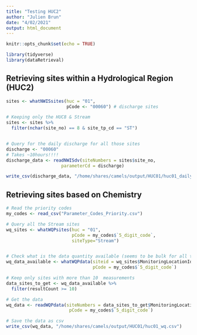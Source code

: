 ```yaml
---
title: "Testing HUC2"
author: "Julien Brun"
date: "4/02/2021"
output: html_document
---
```


```r
knitr::opts_chunk$set(echo = TRUE)
```


```r
library(tidyverse)
library(dataRetrieval)
```


## Retrieving sites within a Hydrological Region (HUC2)

```r
sites <- whatNWISsites(huc = "01",
                       pCode <- "00060") # discharge sites

# Keeping only the HUC8 & Stream
sites <- sites %>% 
  filter(nchar(site_no) == 8 & site_tp_cd == "ST")


# Query for the daily discharge for all those sites
discharge <- "00060"
# Takes ~10hours!!!!
discharge_data <- readNWISdv(siteNumbers = sites$site_no,
                     parameterCd = discharge)

write_csv(discharge_data, "/home/shares/camels/output/HUC01/huc01_daily_flow.csv")
```

## Retrieving sites based on Chemistry

```r

# Read the priority codes
my_codes <- read_csv("Parameter_Codes_Priority.csv")

# Query all the Stream sites
wq_sites <- whatWQPsites(huc = "01", 
                         pCode = my_codes$`5_digit_code`,
                         siteType="Stream")


# Check what is the data quantity available (seems to be bulk for all the codes)
wq_data_available <- whatWQPdata(siteid = wq_sites$MonitoringLocationIdentifier,
                                 pCode = my_codes$`5_digit_code`)

# Keep only sites with more than 10  measurements
data_sites_to_get <- wq_data_available %>% 
  filter(resultCount >= 10)

# Get the data
wq_data <- readWQPdata(siteNumbers = data_sites_to_get$MonitoringLocationIdentifier,
                        pCode = my_codes$`5_digit_code`)

# Save the data as csv
write_csv(wq_data, "/home/shares/camels/output/HUC01/huc01_wq.csv")

```

